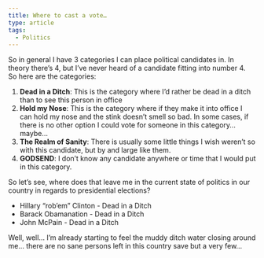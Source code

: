 ```yaml
---
title: Where to cast a vote…
type: article
tags:
  - Politics
---
```


So in general I have 3 categories I can place political candidates in. In theory there’s 4, but I’ve never heard of a candidate fitting into number 4. So here are the categories:

1.  **Dead in a Ditch**: This is the category where I’d rather be dead in a ditch than to see this person in office
2.  **Hold my Nose**: This is the category where if they make it into office I can hold my nose and the stink doesn’t smell so bad. In some cases, if there is no other option I could vote for someone in this category… maybe…
3.  **The Realm of Sanity**: There is usually some little things I wish weren’t so with this candidate, but by and large like them.
4.  **GODSEND**: I don’t know any candidate anywhere or time that I would put in this category.

So let’s see, where does that leave me in the current state of politics in our country in regards to presidential elections?

-   Hillary “rob’em” Clinton - Dead in a Ditch
-   Barack Obamanation - Dead in a Ditch
-   John McPain - Dead in a Ditch

Well, well… I’m already starting to feel the muddy ditch water closing around me… there are no sane persons left in this country save but a very few…

